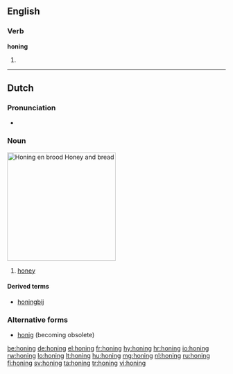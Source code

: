 ==English==

===Verb===
'''honing'''

# {{present participle of|hone}}

----

==Dutch==
{{wikipedia|lang=nl}}

===Pronunciation===
* {{audio|Nl-honing.ogg|audio}}

===Noun===
[[Image:Runny hunny.jpg|thumb|250px|''Honing en brood''<br>Honey and bread]]
{{head|nl|noun|g=m}}

# [[honey]]

====Derived terms====
* [[honingbij]]

===Alternative forms===
* [[honig]] (becoming obsolete)

[[be:honing]]
[[de:honing]]
[[el:honing]]
[[fr:honing]]
[[hy:honing]]
[[hr:honing]]
[[io:honing]]
[[rw:honing]]
[[lo:honing]]
[[lt:honing]]
[[hu:honing]]
[[mg:honing]]
[[nl:honing]]
[[ru:honing]]
[[fi:honing]]
[[sv:honing]]
[[ta:honing]]
[[tr:honing]]
[[vi:honing]]